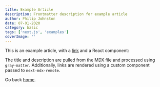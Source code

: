 ```yaml
---
title: Example Article
description: Frontmatter description for example article
author: Philip Johnston
date: 07-01-2020
category: basic
tags: ['next.js', 'examples']
coverImage: ''
---
```


This is an example article, with a [link](https://nextjs.org) and a React component:

<SampleButtons />

The title and description are pulled from the MDX file and processed using `gray-matter`. Additionally, links are rendered using a custom component passed to `next-mdx-remote`.

Go back [home](/).
